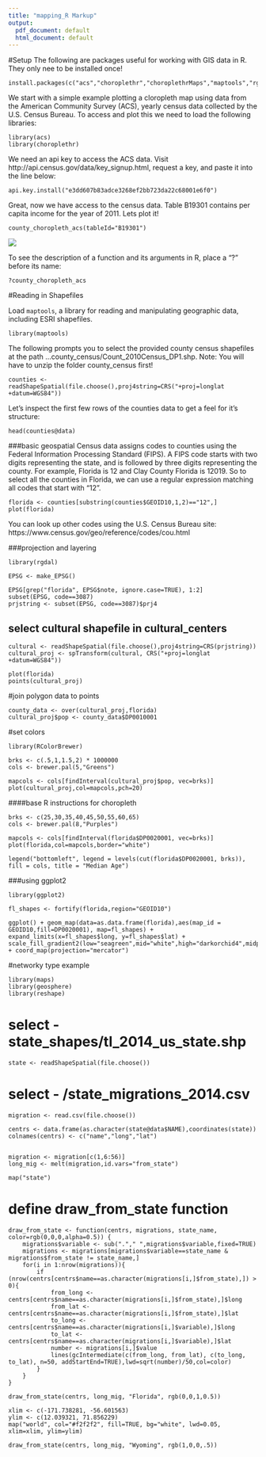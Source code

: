 ---
title: "mapping_R Markup"
output:
  pdf_document: default
  html_document: default
---

#Setup
The following are packages useful for working with GIS data in R. They only nee to be installed once!
```
install.packages(c("acs","choroplethr","choroplethrMaps","maptools","rgeos","mapproj","RColorBrewer","maps","geosphere","rgdal","reshape","ggplot2"))
```

We start with a simple example plotting a cloropleth map using data from the American Community Survey (ACS), yearly census data collected by the U.S. Census Bureau. To access and plot this we need to load the following libraries:
```
library(acs)
library(choroplethr)
```
We need an api key to access the ACS data. Visit http://api.census.gov/data/key_signup.html, request a key, and paste it into the line below:
```
api.key.install("e3dd607b83adce3268ef2bb723da22c68001e6f0")
```
Great, now we have access to the census data. Table B19301 contains per capita income for the year of 2011. Lets plot it!
```
county_choropleth_acs(tableId="B19301")

```
![](figures/county_choropleth_acs.png)

To see the description of a function and its arguments in R, place a "?" before its name:
```
?county_choropleth_acs
```

#Reading in Shapefiles

Load `maptools`, a library for reading and manipulating geographic data, including ESRI shapefiles.
```
library(maptools)
```
The following prompts you to select the provided county census shapefiles at the path ...county_census/Count_2010Census_DP1.shp. Note: You will have to unzip the folder county_census first!
```
counties <- readShapeSpatial(file.choose(),proj4string=CRS("+proj=longlat +datum=WGS84"))
```
Let's inspect the first few rows of the counties data to get a feel for it's structure:
```
head(counties@data)
```
###basic geospatial
Census data assigns codes to counties using the Federal Information Processing Standard (FIPS). A FIPS code starts with two digits representing the state, and is followed by three digits representing the county. For example, Florida is 12 and Clay County Florida is 12019. So to select all the counties in Florida, we can use a regular expression matching all codes that start with "12".
```
florida <- counties[substring(counties$GEOID10,1,2)=="12",]
plot(florida)
```
You can look up other codes using the U.S. Census Bureau site: https://www.census.gov/geo/reference/codes/cou.html

###projection and layering
```
library(rgdal)

EPSG <- make_EPSG()

EPSG[grep("florida", EPSG$note, ignore.case=TRUE), 1:2]
subset(EPSG, code==3087)
prjstring <- subset(EPSG, code==3087)$prj4
```

## select cultural shapefile in cultural_centers
```
cultural <- readShapeSpatial(file.choose(),proj4string=CRS(prjstring))
cultural_proj <- spTransform(cultural, CRS("+proj=longlat +datum=WGS84"))

plot(florida)
points(cultural_proj)
```


#join polygon data to points
```
county_data <- over(cultural_proj,florida)
cultural_proj$pop <- county_data$DP0010001
```

#set colors
```
library(RColorBrewer)

brks <- c(.5,1,1.5,2) * 1000000
cols <- brewer.pal(5,"Greens")

mapcols <- cols[findInterval(cultural_proj$pop, vec=brks)]
plot(cultural_proj,col=mapcols,pch=20)
```

####base R instructions for choropleth

```
brks <- c(25,30,35,40,45,50,55,60,65)
cols <- brewer.pal(8,"Purples")

mapcols <- cols[findInterval(florida$DP0020001, vec=brks)]
plot(florida,col=mapcols,border="white")

legend("bottomleft", legend = levels(cut(florida$DP0020001, brks)), fill = cols, title = "Median Age")
```

###using ggplot2
```
library(ggplot2)

fl_shapes <- fortify(florida,region="GEOID10")

ggplot() + geom_map(data=as.data.frame(florida),aes(map_id = GEOID10,fill=DP0020001), map=fl_shapes) + expand_limits(x=fl_shapes$long, y=fl_shapes$lat) + scale_fill_gradient2(low="seagreen",mid="white",high="darkorchid4",midpoint=47,limits=c(29,65)) + coord_map(projection="mercator")
```

#networky type example
```
library(maps)
library(geosphere)
library(reshape)
```

# select - state_shapes/tl_2014_us_state.shp
```
state <- readShapeSpatial(file.choose())
```
# select - /state_migrations_2014.csv
```
migration <- read.csv(file.choose())
```
```
centrs <- data.frame(as.character(state@data$NAME),coordinates(state))
colnames(centrs) <- c("name","long","lat")


migration <- migration[c(1,6:56)]
long_mig <- melt(migration,id.vars="from_state")

map("state")
```
# define draw_from_state function
```
draw_from_state <- function(centrs, migrations, state_name, color=rgb(0,0,0,alpha=0.5)) {
	migrations$variable <- sub("."," ",migrations$variable,fixed=TRUE)
	migrations <- migrations[migrations$variable==state_name & migrations$from_state != state_name,]
	for(i in 1:nrow(migrations)){
		if (nrow(centrs[centrs$name==as.character(migrations[i,]$from_state),]) > 0){
			from_long <- centrs[centrs$name==as.character(migrations[i,]$from_state),]$long
			from_lat <- centrs[centrs$name==as.character(migrations[i,]$from_state),]$lat
			to_long <- centrs[centrs$name==as.character(migrations[i,]$variable),]$long
			to_lat <- centrs[centrs$name==as.character(migrations[i,]$variable),]$lat
			number <- migrations[i,]$value
			lines(gcIntermediate(c(from_long, from_lat), c(to_long, to_lat), n=50, addStartEnd=TRUE),lwd=sqrt(number)/50,col=color)
		}
	}
}
```
```
draw_from_state(centrs, long_mig, "Florida", rgb(0,0,1,0.5))
```

```
xlim <- c(-171.738281, -56.601563)
ylim <- c(12.039321, 71.856229)
map("world", col="#f2f2f2", fill=TRUE, bg="white", lwd=0.05, xlim=xlim, ylim=ylim)

draw_from_state(centrs, long_mig, "Wyoming", rgb(1,0,0,.5))
```